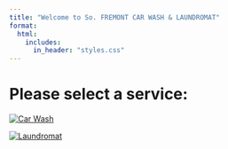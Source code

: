 ```yaml
---
title: "Welcome to So. FREMONT CAR WASH & LAUNDROMAT"
format: 
  html:
    includes:
      in_header: "styles.css"
---
```




# Please select a service:




<div class="flex-container">

<div class="flex-item">
  <a href="carwash1.qmd">
    <img src="Images/carwash_logo.png" alt="Car Wash">
  </a>
</div>

<div class="flex-item">
  <a href="laundromat.qmd">
    <img src="Images/2_laundry_logo.jpeg" alt="Laundromat">
  </a>
</div>

</div>




